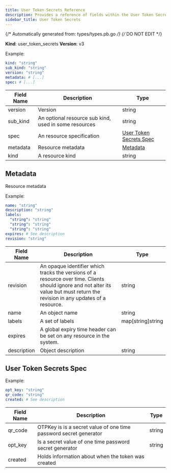 ```yaml
---
title: User Token Secrets Reference
description: Provides a reference of fields within the User Token Secrets resource, which you can manage with tctl.
sidebar_title: User Token Secrets
---
```

{/* Automatically generated from: types/types.pb.go */}
{/* DO NOT EDIT */}

**Kind**: user_token_secrets
**Version**: v3



Example:

```yaml
kind: "string"
sub_kind: "string"
version: "string"
metadata: # [...]
spec: # [...]
```
|Field Name|Description|Type|
|---|---|---|
|version|Version|string|
|sub_kind|An optional resource sub kind, used in some resources|string|
|spec|An resource specification|[User Token Secrets Spec](#user-token-secrets-spec)|
|metadata|Resource metadata|[Metadata](#metadata)|
|kind|A resource kind|string|

## Metadata

Resource metadata


Example:

```yaml
name: "string"
description: "string"
labels: 
  "string": "string"
  "string": "string"
  "string": "string"
expires: # See description
revision: "string"
```

|Field Name|Description|Type|
|---|---|---|
|revision|An opaque identifier which tracks the versions of a resource over time. Clients should ignore and not alter its value but must return the revision in any updates of a resource.|string|
|name|An object name|string|
|labels|A set of labels|map[string]string|
|expires|A global expiry time header can be set on any resource in the system.||
|description|Object description|string|

## User Token Secrets Spec




Example:

```yaml
opt_key: "string"
qr_code: "string"
created: # See description
```

|Field Name|Description|Type|
|---|---|---|
|qr_code|OTPKey is is a secret value of one time password secret generator|string|
|opt_key|Is a secret value of one time password secret generator|string|
|created|Holds information about when the token was created||

